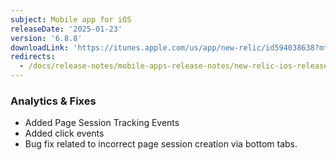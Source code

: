 ```yaml
---
subject: Mobile app for iOS
releaseDate: '2025-01-23'
version: '6.8.8'
downloadLink: 'https://itunes.apple.com/us/app/new-relic/id594038638?mt=8'
redirects:
  - /docs/release-notes/mobile-apps-release-notes/new-relic-ios-release-notes/new-relic-ios-6088
---
```


### Analytics & Fixes

* Added Page Session Tracking Events
* Added click events
* Bug fix related to incorrect page session creation via bottom tabs.
